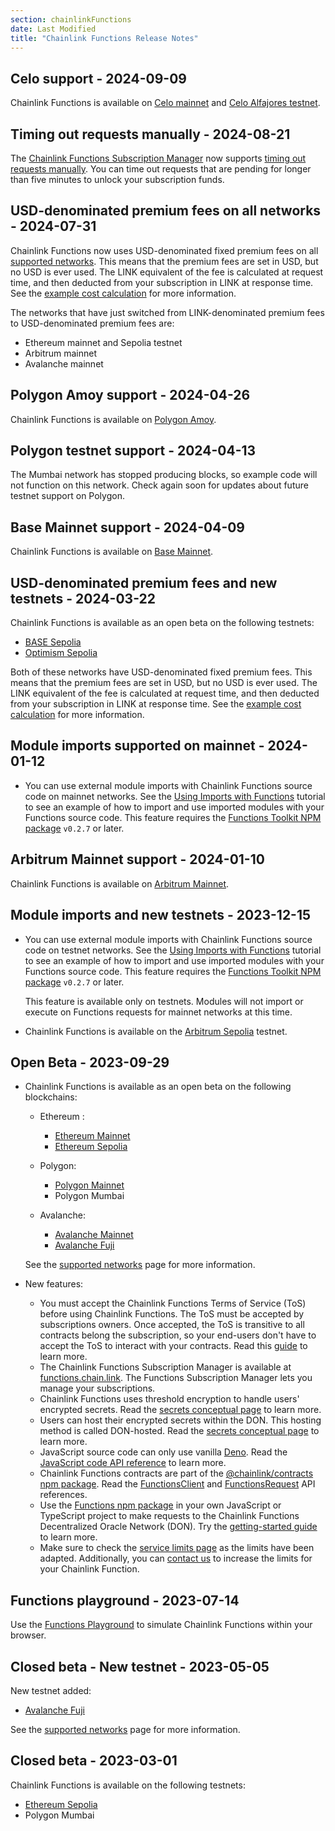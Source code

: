 ```yaml
---
section: chainlinkFunctions
date: Last Modified
title: "Chainlink Functions Release Notes"
---
```



## Celo support - 2024-09-09

Chainlink Functions is available on [Celo mainnet](/chainlink-functions/supported-networks#celo-mainnet) and [Celo Alfajores testnet](/chainlink-functions/supported-networks#celo-alfajores-testnet).

## Timing out requests manually - 2024-08-21

The [Chainlink Functions Subscription Manager](https://functions.chain.link/) now supports [timing out requests manually](/chainlink-functions/resources/subscriptions#time-out-pending-requests-manually). You can time out requests that are pending for longer than five minutes to unlock your subscription funds.

## USD-denominated premium fees on all networks - 2024-07-31

Chainlink Functions now uses USD-denominated fixed premium fees on all [supported networks](/chainlink-functions/supported-networks). This means that the premium fees are set in USD, but no USD is ever used. The LINK equivalent of the fee is calculated at request time, and then deducted from your subscription in LINK at response time. See the [example cost calculation](/chainlink-functions/resources/billing#cost-calculation-example) for more information.

The networks that have just switched from LINK-denominated premium fees to USD-denominated premium fees are:

- Ethereum mainnet and Sepolia testnet
- Arbitrum mainnet
- Avalanche mainnet

## Polygon Amoy support - 2024-04-26

Chainlink Functions is available on [Polygon Amoy](/chainlink-functions/supported-networks#polygon-amoy-testnet).

## Polygon testnet support - 2024-04-13

The Mumbai network has stopped producing blocks, so example code will not function on this network. Check again soon
for updates about future testnet support on Polygon.

## Base Mainnet support - 2024-04-09

Chainlink Functions is available on [Base Mainnet](/chainlink-functions/supported-networks#base-mainnet).

## USD-denominated premium fees and new testnets - 2024-03-22

Chainlink Functions is available as an open beta on the following testnets:

- [BASE Sepolia](/chainlink-functions/supported-networks#base-sepolia-testnet)
- [Optimism Sepolia](/chainlink-functions/supported-networks#optimism-sepolia-testnet)

Both of these networks have USD-denominated fixed premium fees. This means that the premium fees are set in USD, but no USD is ever used. The LINK equivalent of the fee is calculated at request time, and then deducted from your subscription in LINK at response time. See the [example cost calculation](/chainlink-functions/resources/billing#cost-calculation-example) for more information.

## Module imports supported on mainnet - 2024-01-12

- You can use external module imports with Chainlink Functions source code on mainnet networks. See the [Using Imports with Functions](/chainlink-functions/tutorials/importing-packages) tutorial to see an example of how to import and use imported modules with your Functions source code. This feature requires the [Functions Toolkit NPM package](https://www.npmjs.com/package/@chainlink/functions-toolkit/v/0.2.7) `v0.2.7` or later.

## Arbitrum Mainnet support - 2024-01-10

Chainlink Functions is available on [Arbitrum Mainnet](/chainlink-functions/supported-networks#arbitrum-mainnet).

## Module imports and new testnets - 2023-12-15

- You can use external module imports with Chainlink Functions source code on testnet networks. See the [Using Imports with Functions](/chainlink-functions/tutorials/importing-packages) tutorial to see an example of how to import and use imported modules with your Functions source code. This feature requires the [Functions Toolkit NPM package](https://www.npmjs.com/package/@chainlink/functions-toolkit/v/0.2.7) `v0.2.7` or later.

  This feature is available only on testnets. Modules will not import or execute on Functions requests for mainnet networks at this time.

- Chainlink Functions is available on the [Arbitrum Sepolia](/chainlink-functions/supported-networks#arbitrum-sepolia-testnet) testnet.

## Open Beta - 2023-09-29

- Chainlink Functions is available as an open beta on the following blockchains:

  - Ethereum :

    - [Ethereum Mainnet](/chainlink-functions/supported-networks#ethereum-mainnet)
    - [Ethereum Sepolia](/chainlink-functions/supported-networks#sepolia-testnet)

  - Polygon:

    - [Polygon Mainnet](/chainlink-functions/supported-networks#polygon-mainnet)
    - Polygon Mumbai

  - Avalanche:
    - [Avalanche Mainnet](/chainlink-functions/supported-networks#avalanche-mainnet)
    - [Avalanche Fuji](/chainlink-functions/supported-networks#avalanche-fuji-testnet)

  See the [supported networks](/chainlink-functions/supported-networks) page for more information.

- New features:
  - You must accept the Chainlink Functions Terms of Service (ToS) before using Chainlink Functions. The ToS must be accepted by subscriptions owners. Once accepted, the ToS is transitive to all contracts belong the subscription, so your end-users don't have to accept the ToS to interact with your contracts. Read this [guide](/chainlink-functions/resources/subscriptions#create-a-subscription) to learn more.
  - The Chainlink Functions Subscription Manager is available at [functions.chain.link](https://functions.chain.link/). The Functions Subscription Manager lets you manage your subscriptions.
  - Chainlink Functions uses threshold encryption to handle users' encrypted secrets. Read the [secrets conceptual page](/chainlink-functions/resources/secrets) to learn more.
  - Users can host their encrypted secrets within the DON. This hosting method is called DON-hosted. Read the [secrets conceptual page](/chainlink-functions/resources/secrets) to learn more.
  - JavaScript source code can only use vanilla [Deno](https://deno.land/). Read the [JavaScript code API reference](/chainlink-functions/api-reference/javascript-source) to learn more.
  - Chainlink Functions contracts are part of the [@chainlink/contracts npm package](https://www.npmjs.com/package/@chainlink/contracts). Read the [FunctionsClient](/chainlink-functions/api-reference/functions-client) and [FunctionsRequest](/chainlink-functions/api-reference/functions-request) API references.
  - Use the [Functions npm package](https://www.npmjs.com/package/@chainlink/functions-toolkit) in your own JavaScript or TypeScript project to make requests to the Chainlink Functions Decentralized Oracle Network (DON). Try the [getting-started guide](/chainlink-functions/getting-started) to learn more.
  - Make sure to check the [service limits page](/chainlink-functions/resources/service-limits) as the limits have been adapted. Additionally, you can [contact us](https://chain.link/contact?v=Integrate%20Functions) to increase the limits for your Chainlink Function.

## Functions playground - 2023-07-14

Use the [Functions Playground](https://functions.chain.link/playground) to simulate Chainlink Functions within your browser.

## Closed beta - New testnet - 2023-05-05

New testnet added:

- [Avalanche Fuji](/chainlink-functions/supported-networks#avalanche-fuji-testnet)

See the [supported networks](/chainlink-functions/supported-networks) page for more information.

## Closed beta - 2023-03-01

Chainlink Functions is available on the following testnets:

- [Ethereum Sepolia](/chainlink-functions/supported-networks#sepolia-testnet)
- Polygon Mumbai
